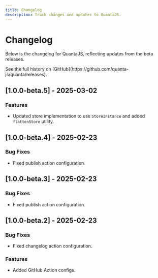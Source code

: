 ```yaml
---
title: Changelog
description: Track changes and updates to QuantaJS.
---
```


# Changelog

Below is the changelog for QuantaJS, reflecting updates from the beta releases.

<Callout type="info">
See the full history on [GitHub](https://github.com/quanta-js/quanta/releases).
</Callout>

## [1.0.0-beta.5] - 2025-03-02

### Features
- Updated store implementation to use `StoreInstance` and added `flattenStore` utility.

## [1.0.0-beta.4] - 2025-02-23

### Bug Fixes
- Fixed publish action configuration.

## [1.0.0-beta.3] - 2025-02-23

### Bug Fixes
- Fixed publish action configuration.

## [1.0.0-beta.2] - 2025-02-23

### Bug Fixes
- Fixed changelog action configuration.

### Features
- Added GitHub Action configs.

